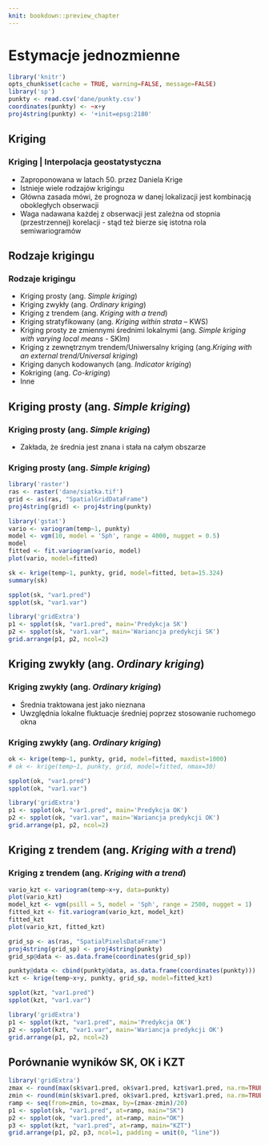 ```yaml
---
knit: bookdown::preview_chapter
---
```

# Estymacje jednozmienne

```r
library('knitr')
opts_chunk$set(cache = TRUE, warning=FALSE, message=FALSE) 
library('sp')
punkty <- read.csv('dane/punkty.csv')
coordinates(punkty) <- ~x+y
proj4string(punkty) <- '+init=epsg:2180'
```

## Kriging

### Kriging | Interpolacja geostatystyczna
- Zaproponowana w latach 50. przez Daniela Krige
- Istnieje wiele rodzajów krigingu
- Główna zasada mówi, że prognoza w danej lokalizacji jest kombinacją obokległych obserwacji
- Waga nadawana każdej z obserwacji jest zależna od stopnia (przestrzennej) korelacji - stąd też bierze się istotna rola semiwariogramów

## Rodzaje krigingu
### Rodzaje krigingu
- Kriging prosty (ang. *Simple kriging*)
- Kriging zwykły (ang. *Ordinary kriging*)
- Kriging z trendem (ang. *Kriging with a trend*)
- Kriging stratyfikowany (ang. *Kriging within strata* – KWS)
- Kriging prosty ze zmiennymi średnimi lokalnymi (ang. *Simple kriging with varying local means* - SKlm)
- Kriging z zewnętrznym trendem/Uniwersalny kriging (ang.*Kriging with an external trend/Universal kriging*)
- Kriging danych kodowanych (ang. *Indicator kriging*)
- Kokriging (ang. *Co-kriging*)
- Inne

## Kriging prosty (ang. *Simple kriging*)
### Kriging prosty (ang. *Simple kriging*)
- Zakłada, że średnia jest znana i stała na całym obszarze

### Kriging prosty (ang. *Simple kriging*)

```r
library('raster')
ras <- raster('dane/siatka.tif')
grid <- as(ras, "SpatialGridDataFrame")
proj4string(grid) <- proj4string(punkty)

library('gstat')
vario <- variogram(temp~1, punkty)
model <- vgm(10, model = 'Sph', range = 4000, nugget = 0.5)
model
fitted <- fit.variogram(vario, model)
plot(vario, model=fitted)

sk <- krige(temp~1, punkty, grid, model=fitted, beta=15.324)
summary(sk)
```

```r
spplot(sk, "var1.pred")
spplot(sk, "var1.var")
```

```r
library('gridExtra')
p1 <- spplot(sk, "var1.pred", main='Predykcja SK')
p2 <- spplot(sk, "var1.var", main='Wariancja predykcji SK')
grid.arrange(p1, p2, ncol=2)
```

## Kriging zwykły (ang. *Ordinary kriging*)
### Kriging zwykły (ang. *Ordinary kriging*)
- Średnia traktowana jest jako nieznana
- Uwzględnia lokalne fluktuacje średniej poprzez stosowanie ruchomego okna

### Kriging zwykły  (ang. *Ordinary kriging*)

```r
ok <- krige(temp~1, punkty, grid, model=fitted, maxdist=1000)
# ok <- krige(temp~1, punkty, grid, model=fitted, nmax=30)
```

```r
spplot(ok, "var1.pred")
spplot(ok, "var1.var")
```

```r
library('gridExtra')
p1 <- spplot(ok, "var1.pred", main='Predykcja OK')
p2 <- spplot(ok, "var1.var", main='Wariancja predykcji OK')
grid.arrange(p1, p2, ncol=2)
```

<!--

```r
spplot(ok, "var1.pred", sp.layout=list(punkty, pch=21, col="white"))
spplot(ok, "var1.var", sp.layout=list(punkty, pch=21, col="white"))
```


-->
## Kriging z trendem (ang. *Kriging with a trend*)
### Kriging z trendem (ang. *Kriging with a trend*)

```r
vario_kzt <- variogram(temp~x+y, data=punkty)
plot(vario_kzt)
model_kzt <- vgm(psill = 5, model = 'Sph', range = 2500, nugget = 1)
fitted_kzt <- fit.variogram(vario_kzt, model_kzt)
fitted_kzt
plot(vario_kzt, fitted_kzt)

grid_sp <- as(ras, "SpatialPixelsDataFrame")
proj4string(grid_sp) <- proj4string(punkty)
grid_sp@data <- as.data.frame(coordinates(grid_sp))

punkty@data <- cbind(punkty@data, as.data.frame(coordinates(punkty)))
kzt <- krige(temp~x+y, punkty, grid_sp, model=fitted_kzt)
```

```r
spplot(kzt, "var1.pred")
spplot(kzt, "var1.var")
```

```r
library('gridExtra')
p1 <- spplot(kzt, "var1.pred", main='Predykcja OK')
p2 <- spplot(kzt, "var1.var", main='Wariancja predykcji OK')
grid.arrange(p1, p2, ncol=2)
```

## Porównanie wyników SK, OK i KZT

```r
library('gridExtra')
zmax <- round(max(sk$var1.pred, ok$var1.pred, kzt$var1.pred, na.rm=TRUE), 1) + 0.1    
zmin <- round(min(sk$var1.pred, ok$var1.pred, kzt$var1.pred, na.rm=TRUE), 1) - 0.1    
ramp <- seq(from=zmin, to=zmax, by=(zmax-zmin)/20)
p1 <- spplot(sk, "var1.pred", at=ramp, main="SK")
p2 <- spplot(ok, "var1.pred", at=ramp, main="OK")
p3 <- spplot(kzt, "var1.pred", at=ramp, main="KZT")
grid.arrange(p1, p2, p3, ncol=1, padding = unit(0, "line"))
```

